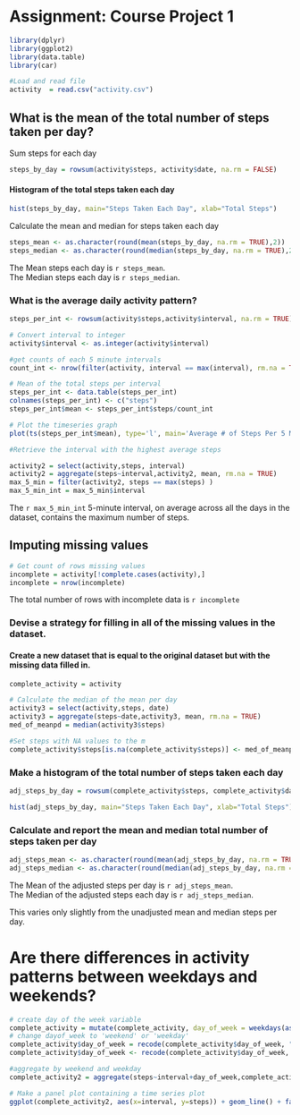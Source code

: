Assignment: Course Project 1
========================================================


```r

library(dplyr)
library(ggplot2)
library(data.table)
library(car)

#Load and read file
activity  = read.csv("activity.csv")

```

## What is the mean of the total number of steps taken per day?

Sum steps for each day

```r
steps_by_day = rowsum(activity$steps, activity$date, na.rm = FALSE)
```

#### Histogram of the total steps taken each day


```r
hist(steps_by_day, main="Steps Taken Each Day", xlab="Total Steps")
```

Calculate the mean and median for steps taken each day

```r
steps_mean <- as.character(round(mean(steps_by_day, na.rm = TRUE),2))
steps_median <- as.character(round(median(steps_by_day, na.rm = TRUE),2))
```

The Mean steps each day is `r steps_mean`.  
The Median steps each day is `r steps_median`.

### What is the average daily activity pattern?

```r

steps_per_int <- rowsum(activity$steps,activity$interval, na.rm = TRUE)

# Convert interval to integer
activity$interval <- as.integer(activity$interval)

#get counts of each 5 minute intervals
count_int <- nrow(filter(activity, interval == max(interval), rm.na = TRUE))

# Mean of the total steps per interval
steps_per_int <- data.table(steps_per_int)
colnames(steps_per_int) <- c("steps")
steps_per_int$mean <- steps_per_int$steps/count_int

# Plot the timeseries graph
plot(ts(steps_per_int$mean), type='l', main='Average # of Steps Per 5 Minute Interval', ylab='Average Steps', xlab='5 Minute Intervals')
```

```r
#Retrieve the interval with the highest average steps

activity2 = select(activity,steps, interval)
activity2 = aggregate(steps~interval,activity2, mean, rm.na = TRUE)
max_5_min = filter(activity2, steps == max(steps) )
max_5_min_int = max_5_min$interval
```

The `r max_5_min_int` 5-minute interval, on average across all the days in the dataset, contains the maximum number of steps.

## Imputing missing values

```r
# Get count of rows missing values
incomplete = activity[!complete.cases(activity),]
incomplete = nrow(incomplete)
```

The total number of rows with incomplete data is `r incomplete`

### Devise a strategy for filling in all of the missing values in the dataset. 
#### Create a new dataset that is equal to the original dataset but with the missing data filled in.

```r

complete_activity = activity

# Calculate the median of the mean per day
activity3 = select(activity,steps, date)
activity3 = aggregate(steps~date,activity3, mean, rm.na = TRUE)
med_of_meanpd = median(activity3$steps)

#Set steps with NA values to the m
complete_activity$steps[is.na(complete_activity$steps)] <- med_of_meanpd
```

### Make a histogram of the total number of steps taken each day

```r
adj_steps_by_day = rowsum(complete_activity$steps, complete_activity$date)

hist(adj_steps_by_day, main="Steps Taken Each Day", xlab="Total Steps")

```

### Calculate and report the mean and median total number of steps taken per day

```r
adj_steps_mean <- as.character(round(mean(adj_steps_by_day, na.rm = TRUE),2))
adj_steps_median <- as.character(round(median(adj_steps_by_day, na.rm = TRUE),2))

```

The Mean of the adjusted steps per day is `r adj_steps_mean`.   
The Median of the adjusted steps each day is `r adj_steps_median`.

This varies only slightly from the unadjusted mean and median steps per day. 

# Are there differences in activity patterns between weekdays and weekends?

```r
# create day of the week variable
complete_activity = mutate(complete_activity, day_of_week = weekdays(as.Date(date,'%Y-%m-%d')))
# change dayof_week to 'weekend' or 'weekday'
complete_activity$day_of_week = recode(complete_activity$day_of_week, "c('Monday','Tuesday', 'Wednesday', 'Thursday', 'Friday')='weekday'")
complete_activity$day_of_week <- recode(complete_activity$day_of_week, "c('Saturday','Sunday')= 'weekend'")

#aggregate by weekend and weekday
complete_activity2 = aggregate(steps~interval+day_of_week,complete_activity, mean, rm.na = TRUE)

# Make a panel plot containing a time series plot 
ggplot(complete_activity2, aes(x=interval, y=steps)) + geom_line() + facet_grid(day_of_week ~ .)

```

